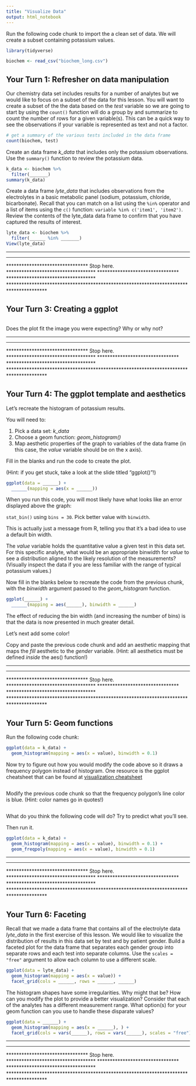 ```yaml
---
title: "Visualize Data"
output: html_notebook
---
```


Run the following code chunk to import the a clean set of data. We will create a subset containing potassium values.

```r
library(tidyverse)

biochem <- read_csv("biochem_long.csv")
```

## Your Turn 1: Refresher on data manipulation

Our chemistry data set includes results for a number of analytes but we would like to focus on a subset of the data for this lesson. You will want to create a subset of the the data based on the *test* variable so we are going to start by using the `count()` function will do a group by and summarize to count the number of rows for a given variable(s). This can be a quick way to see the observations if your variable is represented as text and not a factor.

```r
# get a summary of the various tests included in the data frame
count(biochem, test)
```

Create an data frame *k_data* that includes only the potassium observations. Use the `summary()` function to review the potassium data.

```r
k_data <- biochem %>% 
  filter(_______)
summary(k_data)
```

Create a data frame *lyte_data* that includes observations from the electrolytes in a basic metabolic panel (sodium, potassium, chloride, bicarbonate). Recall that you can match on a list using the `%in%` operator and a list of items using the `c()` function: `variable %in% c('item1', 'item2')`. Review the contents of the lyte_data data frame to confirm that you have captured the results of interest. 

```r
lyte_data <- biochem %>% 
  filter(______ %in% _______)
View(lyte_data)
```

***************************************************************************************
********************************                    ***********************************
********************************     Stop here.     ***********************************
********************************                    ***********************************
***************************************************************************************

## Your Turn 3: Creating a ggplot

```r


```

Does the plot fit the image you were expecting? Why or why not?

***************************************************************************************
********************************                    ***********************************
********************************     Stop here.     ***********************************
********************************                    ***********************************
***************************************************************************************

## Your Turn 4: The ggplot template and aesthetics

Let's recreate the histogram of potassium results. 

You will need to:

1. Pick a data set: *k_data*
2. Choose a geom function: *geom_histogram()*
3. Map aesthetic properties of the graph to variables of the data frame (in this case, the *value* variable should be on the x axis).

Fill in the blanks and run the code to create the plot.

(Hint: if you get stuck, take a look at the slide titled "ggplot()"!)

```r
ggplot(data = ______) +
  ______(mapping = aes(x = ______))
```

When you run this code, you will most likely have what looks like an error displayed above the graph:

  `stat_bin()` using `bins = 30`. Pick better value with `binwidth`.

This is actually just a message from R, telling you that it's a bad idea to use a default bin width. 

The *value* variable holds the quantitative value a given test in this data set. For this specific analyte, what would be an appropriate binwidth for *value* to see a distribution aligned to the likely resolution of the measurements? (Visually inspect the data if you are less familiar with the range of typical potassium values.)

Now fill in the blanks below to recreate the code from the previous chunk, with the *binwidth* argument passed to the *geom_histogram* function. 

```r
ggplot(______) +
  ______(mapping = aes(______), binwidth = ______)
```


The effect of reducing the bin width (and increasing the number of bins) is that the data is now presented in much greater detail. 

Let's next add some color!

Copy and paste the previous code chunk and add an aesthetic mapping that maps the *fill* aesthetic to the *gender* variable. (Hint: all aesthetics must be defined *inside* the aes() function!)





***************************************************************************************
********************************                    ***********************************
********************************     Stop here.     ***********************************
********************************                    ***********************************
***************************************************************************************


## Your Turn 5: Geom functions

Run the following code chunk:

```r
ggplot(data = k_data) +
  geom_histogram(mapping = aes(x = value), binwidth = 0.1)
```


Now try to figure out how you would modify the code above so it draws a frequency polygon instead of histogram. One resource is the ggplot cheatsheet that can be found at [visualization cheatsheet](https://github.com/rstudio/cheatsheets/blob/main/data-visualization.pdf)

```r

```




Modify the previous code chunk so that the frequency polygon's line color is blue. (Hint: color names go in quotes!)

```r

```







What do you think the following code will do? Try to predict what you'll see.

Then run it.

```r
ggplot(data = k_data) +
  geom_histogram(mapping = aes(x = value), binwidth = 0.1) +
  geom_freqpoly(mapping = aes(x = value), binwidth = 0.1)
```


***************************************************************************************
********************************                    ***********************************
********************************     Stop here.     ***********************************
********************************                    ***********************************
***************************************************************************************

## Your Turn 6: Faceting

Recall that we made a data frame that contains all of the electrolyte data *lyte_data* in the first exercise of this lesson. We would like to visualize the distribution of results in this data set by test and by patient gender. Build a faceted plot for the data frame that separates each gender group into separate rows and each test into separate columns. Use the `scales = "free"` argument to allow each column to use a different scale.

```r
ggplot(data = lyte_data) +
  geom_histogram(mapping = aes(x = value)) +
  facet_grid(cols = ______, rows = ______, ______)
```

The histogram shapes have some irregularities. Why might that be? How can you modify the plot to provide a better visualization? Consider that each of the analytes has a different measurement range. What option(s) for your geom function can you use to handle these disparate values?

```r
ggplot(data = ______) +
  geom_histogram(mapping = aes(x = ______), ) +
  facet_grid(cols = vars(______), rows = vars(______), scales = "free")
```

***************************************************************************************
********************************                    ***********************************
********************************     Stop here.     ***********************************
********************************                    ***********************************
***************************************************************************************